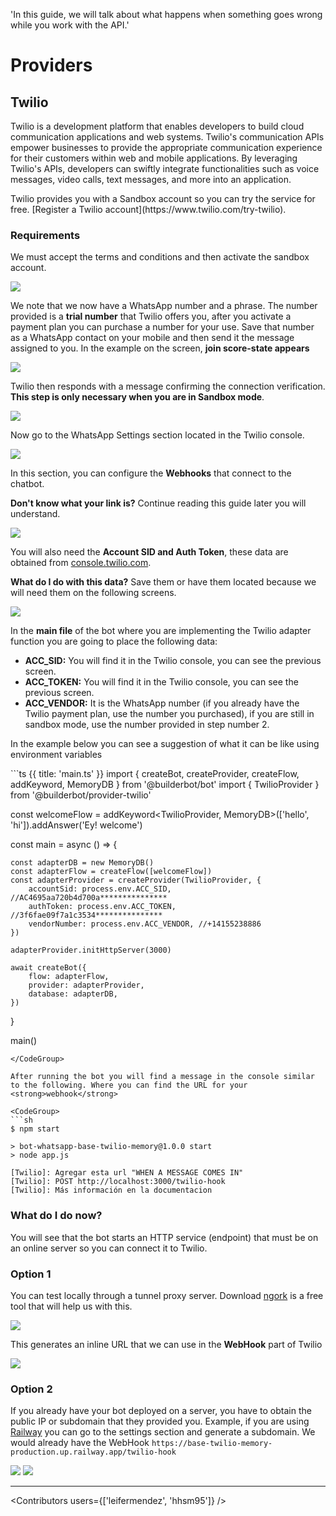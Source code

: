 
  'In this guide, we will talk about what happens when something goes wrong while you work with the API.'

# Providers

## Twilio

Twilio is a development platform that enables developers to build cloud communication applications and web systems. Twilio's communication APIs empower businesses to provide the appropriate communication experience for their customers within web and mobile applications. By leveraging Twilio's APIs, developers can swiftly integrate functionalities such as voice messages, video calls, text messages, and more into an application.

<Note>
Twilio provides you with a Sandbox account so you can try the service for free. [Register a Twilio account](https://www.twilio.com/try-twilio).
</Note>

### Requirements

We must accept the terms and conditions and then activate the sandbox account.

<Image src="https://i.imgur.com/53RyhZD.png" />

We note that we now have a WhatsApp number and a phrase. The number provided is a <strong>trial number</strong> that Twilio offers you, after you activate a payment plan you can purchase a number for your use. Save that number as a WhatsApp contact on your mobile and then send it the message assigned to you. In the example on the screen, <strong>join score-state appears</strong>

<Image src="https://i.imgur.com/Eb69grk.png" />

Twilio then responds with a message confirming the connection verification. <strong>This step is only necessary when you are in Sandbox mode</strong>.

<Image src="https://i.imgur.com/cTWNxBF.png" />

Now go to the WhatsApp Settings section located in the Twilio console.

<Image src="https://i.imgur.com/UQG8LkW.png" />

In this section, you can configure the <strong>Webhooks</strong> that connect to the chatbot.

<strong>Don't know what your link is?</strong> Continue reading this guide later you will understand.

<Image src="https://i.imgur.com/WovZGPm.png" />

You will also need the <strong>Account SID and Auth Token</strong>, these data are obtained from [console.twilio.com](https://console.twilio.com/).

<strong>What do I do with this data?</strong> Save them or have them located because we will need them on the following screens.

<Image src="https://i.imgur.com/RxlxEEm.png" />

In the <strong>main file</strong> of the bot where you are implementing the Twilio adapter function you are going to place the following data:

- <strong>ACC_SID:</strong> You will find it in the Twilio console, you can see the previous screen.
- <strong>ACC_TOKEN:</strong> You will find it in the Twilio console, you can see the previous screen.
- <strong>ACC_VENDOR:</strong> It is the WhatsApp number (if you already have the Twilio payment plan, use the number you purchased), if you are still in sandbox mode, use the number provided in step number 2.

<Note>In the example below you can see a suggestion of what it can be like using environment variables</Note>

<CodeGroup>
```ts {{ title: 'main.ts' }}
import { createBot, createProvider, createFlow, addKeyword, MemoryDB } from '@builderbot/bot'
import { TwilioProvider } from '@builderbot/provider-twilio'

const welcomeFlow = addKeyword<TwilioProvider, MemoryDB>(['hello', 'hi']).addAnswer('Ey! welcome')

const main = async () => {

    const adapterDB = new MemoryDB()
    const adapterFlow = createFlow([welcomeFlow])
    const adapterProvider = createProvider(TwilioProvider, {
        accountSid: process.env.ACC_SID, //AC4695aa720b4d700a***************
        authToken: process.env.ACC_TOKEN, //3f6fae09f7a1c3534***************
        vendorNumber: process.env.ACC_VENDOR, //+14155238886
    })

    adapterProvider.initHttpServer(3000)

    await createBot({
        flow: adapterFlow,
        provider: adapterProvider,
        database: adapterDB,
    })
}

main()

```
</CodeGroup>

After running the bot you will find a message in the console similar to the following. Where you can find the URL for your <strong>webhook</strong>

<CodeGroup>
```sh
$ npm start

> bot-whatsapp-base-twilio-memory@1.0.0 start
> node app.js

[Twilio]: Agregar esta url "WHEN A MESSAGE COMES IN"
[Twilio]: POST http://localhost:3000/twilio-hook
[Twilio]: Más información en la documentacion
```
</CodeGroup>

### What do I do now?

You will see that the bot starts an HTTP service (endpoint) that must be on an online server so you can connect it to Twilio.

### Option 1

You can test locally through a tunnel proxy server. Download [ngork](https://ngrok.com/download) is a free tool that will help us with this.

<Image src="https://i.imgur.com/TjjBtRh.png" />

This generates an inline URL that we can use in the <strong>WebHook</strong> part of Twilio

<Image src="https://i.imgur.com/S9zXROt.png" />

### Option 2

If you already have your bot deployed on a server, you have to obtain the public IP or subdomain that they provided you. Example, if you are using [Railway](https://railway.app/) you can go to the settings section and generate a subdomain. We would already have the WebHook `https://base-twilio-memory-production.up.railway.app/twilio-hook`

<Image src="https://i.imgur.com/Yg2BYqB.png" />

<Image src="https://i.imgur.com/dpv6RTR.png" />

---

<Contributors users={['leifermendez', 'hhsm95']} />
